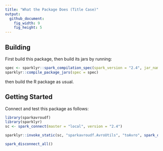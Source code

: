 ```yaml
---
title: "What the Package Does (Title Case)"
output:
  github_document:
    fig_width: 9
    fig_height: 5
---
```


## Building

First build this package, then build its jars by running:

```r
spec <- sparklyr::spark_compilation_spec(spark_version = "2.4", jar_name = "sparkavroudf-2.4-2.11.jar", jar_dep = normalizePath("deps/spark-avro_2.12-2.4.2.jar"))
sparklyr::compile_package_jars(spec = spec)
```

then build the R package as usual.

## Getting Started

Connect and test this package as follows:

```r
library(sparkavroudf)
library(sparklyr)
sc <- spark_connect(master = "local", version = "2.4")

sparklyr::invoke_static(sc, "sparkavroudf.AvroUtils", "toAvro", spark_dataframe(sdf_len(sc, 3)), invoke_new(sc, "org.apache.spark.sql.Column", "id")) %>% sdf_register()
```

```r
spark_disconnect_all()
```
